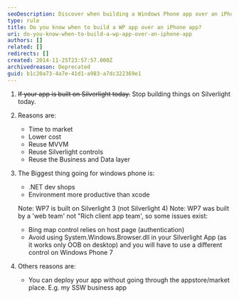 ```yaml
---
seoDescription: Discover when building a Windows Phone app over an iPhone app saves time, reduces costs, and leverages existing .NET skills for faster deployment and code reuse.
type: rule
title: Do you know when to build a WP app over an iPhone app?
uri: do-you-know-when-to-build-a-wp-app-over-an-iphone-app
authors: []
related: []
redirects: []
created: 2014-11-25T23:57:57.000Z
archivedreason: Deprecated
guid: b1c20a73-4a7e-41d1-a983-a7dc322369e1
---
```


1. ~~If your app is built on Silverlight today.~~ Stop building things on Silverlight today.
2. Reasons are:
    * Time to market
    * Lower cost
    * Reuse MVVM
    * Reuse Silverlight controls
    * Reuse the Business and Data layer

3. The Biggest thing going for windows phone is:

    * .NET dev shops
    * Environment more productive than xcode

    Note: WP7 is built on Silverlight 3 (not Silverlight 4)
    Note: WP7 was built by a 'web team' not "Rich client app team', so some issues exist:

    * Bing map control relies on host page (authentication)
    * Avoid using System.Windows.Browser.dll in your Silverlight App (as it works only
                        OOB on desktop) and you will have to use a different control on Windows Phone 7
4. Others reasons are:
    * You can deploy your app without going through the appstore/market place. E.g. my SSW business app